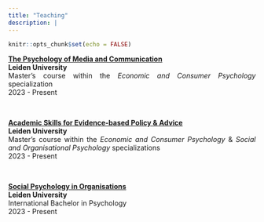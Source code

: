 ```yaml
---
title: "Teaching"
description: |
---
```


```r
knitr::opts_chunk$set(echo = FALSE)
```

<div style="text-align: justify"> [**The Psychology of Media and Communication**](https://studiegids.universiteitleiden.nl/en/courses/121555/the-psychology-of-media-and-communication)
<br> **Leiden University** <br>
Master's course within the *Economic and Consumer Psychology* specialization <br>
2023 - Present

<br>

<div style="text-align: justify"> [**Academic Skills for Evidence-based Policy \& Advice**](https://studiegids.universiteitleiden.nl/en/courses/121606/academic-skills-for-evidence-based-policy-and-advice) 
<br>**Leiden University** <br>
Master's course within the *Economic and Consumer Psychology* \& *Social and Organisational Psychology* specializations <br>
2023 - Present

<br>

<div style="text-align: justify"> [**Social Psychology in Organisations**](https://studiegids.universiteitleiden.nl/en/courses/117971/social-psychology-in-organisations) 
<br>**Leiden University** <br>
International Bachelor in Psychology <br>
2023 - Present
</div>

<br>

